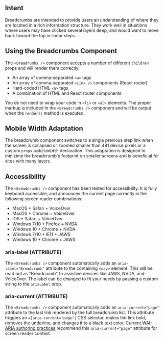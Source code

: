 
<Meta title="Library/Breadcrumbs/Usage" />

## Intent

Breadcrumbs are intended to provide users an understanding of where they are
located in a rich information structure. They work well in situations where
users may have clicked several layers deep, and would want to move back toward
the top in linear steps.

## Using the Breadcrumbs Component

The `<Breadrumbs />` component accepts a number of different `children` props
and will render them correctly:

* An array of comma-separated `<a>` tags
* An array of comma-separated `<Link />` components (React router)
* Hard-coded HTML `<a>` tags
* A combination of HTML and React router components

You do not need to wrap your code in `<li>` or `<ul>` elements. The proper
markup is included in the `<Breadcrumbs />` component and will be output when
the `render()` method is executed.

## Mobile Width Adaptation

The breadcrumb component switches to a single previous step link when the screen
is collapsed or zoomed smaller than 481 device pixels or a custom
`props.mobileWidth` declaration. This adaptation is designed to minizime the
breadcrumb's footprint on smaller screens and is beneficial for sites with many
layers.

## Accessibility

The `<Breadcrumbs />` component has been tested for accessibility. It is fully
keyboard accessible, and announces the current page correctly in the following
screen reader combinations:

* MacOS + Safari + VoiceOver
* MacOS + Chrome + VoiceOver
* iOS + Safari + VoiceOver
* Windows 7/10 + Firefox + NVDA
* Windows 10 + Chrome + NVDA
* Windows 7/10 + IE11 + JAWS
* Windows 10 + Chrome + JAWS

### aria-label (ATTRIBUTE)

The `<Breadcrumbs />` component automatically adds an `aria-label="Breadcrumb"`
attribute to the containing `<nav>` element. This will be read out as
"Breadcrumb" to assistive devices like JAWS, NVDA, and VoiceOver. The label can
be changed to fit your needs by passing a custom string to the `ariaLabel` prop.

### aria-current (ATTRIBUTE)

The `<Breadcrumbs />` component automatically adds an `aria-current="page"`
attribute to the last link rendered by the full breadcrumb list. This attribute
triggers an `a[aria-current="page"]` CSS selector, makes the link bold, removes
the underline, and changes it to a black text color. Current [WAI-ARIA authoring
practices](https://www.w3.org/TR/2017/NOTE-wai-aria-practices-1.1-20171214/examples/breadcrumb/index.html)
recommend this `aria-current="page"` attribute for screen reader context.
